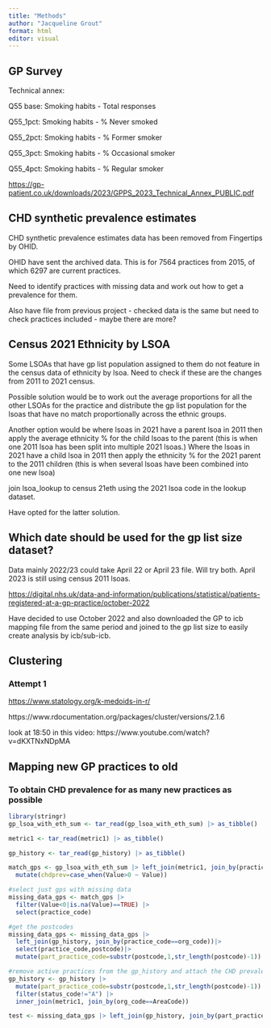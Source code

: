 ```yaml
---
title: "Methods"
author: "Jacqueline Grout"
format: html
editor: visual
---
```


## GP Survey

Technical annex:

Q55 base: Smoking habits - Total responses

Q55_1pct: Smoking habits - % Never smoked

Q55_2pct: Smoking habits - % Former smoker

Q55_3pct: Smoking habits - % Occasional smoker

Q55_4pct: Smoking habits - % Regular smoker

<https://gp-patient.co.uk/downloads/2023/GPPS_2023_Technical_Annex_PUBLIC.pdf>

## CHD synthetic prevalence estimates

CHD synthetic prevalence estimates data has been removed from Fingertips by OHID.

OHID have sent the archived data. This is for 7564 practices from 2015, of which 6297 are current practices.

Need to identify practices with missing data and work out how to get a prevalence for them.

Also have file from previous project - checked data is the same but need to check practices included - maybe there are more?

## Census 2021 Ethnicity by LSOA

Some LSOAs that have gp list population assigned to them do not feature in the census data of ethnicity by lsoa. Need to check if these are the changes from 2011 to 2021 census.

Possible solution would be to work out the average proportions for all the other LSOAs for the practice and distribute the gp list population for the lsoas that have no match proportionally across the ethnic groups.

Another option would be where lsoas in 2021 have a parent lsoa in 2011 then apply the average ethnicity % for the child lsoas to the parent (this is when one 2011 lsoa has been split into multiple 2021 lsoas.) Where the lsoas in 2021 have a child lsoa in 2011 then apply the ethnicity % for the 2021 parent to the 2011 children (this is when several lsoas have been combined into one new lsoa)

join lsoa_lookup to census 21eth using the 2021 lsoa code in the lookup dataset.

Have opted for the latter solution.

## Which date should be used for the gp list size dataset?

Data mainly 2022/23 could take April 22 or April 23 file. Will try both. April 2023 is still using census 2011 lsoas.

<https://digital.nhs.uk/data-and-information/publications/statistical/patients-registered-at-a-gp-practice/october-2022>

Have decided to use October 2022 and also downloaded the GP to icb mapping file from the same period and joined to the gp list size to easily create analysis by icb/sub-icb.

## Clustering

### Attempt 1

<https://www.statology.org/k-medoids-in-r/>

https://www.rdocumentation.org/packages/cluster/versions/2.1.6

look at 18:50 in this video: https://www.youtube.com/watch?v=dKXTNxNDpMA

## Mapping new GP practices to old

### To obtain CHD prevalence for as many new practices as possible

```r
library(stringr)
gp_lsoa_with_eth_sum <- tar_read(gp_lsoa_with_eth_sum) |> as_tibble()

metric1 <- tar_read(metric1) |> as_tibble()

gp_history <- tar_read(gp_history) |> as_tibble()

match_gps <- gp_lsoa_with_eth_sum |> left_join(metric1, join_by(practice_code==AreaCode)) |>
  mutate(chdprev=case_when(Value>0 ~ Value))

#select just gps with missing data
missing_data_gps <- match_gps |> 
  filter(Value<0|is.na(Value)==TRUE) |>
  select(practice_code)

#get the postcodes
missing_data_gps <- missing_data_gps |> 
  left_join(gp_history, join_by(practice_code==org_code))|>
  select(practice_code,postcode)|>
  mutate(part_practice_code=substr(postcode,1,str_length(postcode)-1))

#remove active practices from the gp_history and attach the CHD prevalence(metric1)
gp_history <- gp_history |> 
  mutate(part_practice_code=substr(postcode,1,str_length(postcode)-1)) |>
  filter(status_code!="A") |>
  inner_join(metric1, join_by(org_code==AreaCode))

test <- missing_data_gps |> left_join(gp_history, join_by(part_practice_code==part_practice_code))
                     


```
